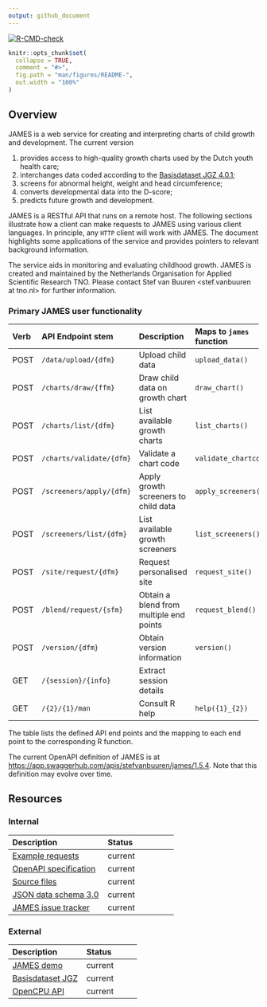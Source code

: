 ```yaml
---
output: github_document
---
```


<!-- README.md is generated from README.Rmd. Please edit that file -->

<!-- badges: start -->
[![R-CMD-check](https://github.com/growthcharts/james/actions/workflows/R-CMD-check.yaml/badge.svg)](https://github.com/growthcharts/james/actions/workflows/R-CMD-check.yaml)
<!-- badges: end -->

```r
knitr::opts_chunk$set(
  collapse = TRUE,
  comment = "#>",
  fig.path = "man/figures/README-",
  out.width = "100%"
)
```

## Overview

JAMES is a web service for creating and interpreting charts of child growth and development. The current version

1. provides access to high-quality growth charts used by the Dutch youth health care;
2. interchanges data coded according to the [Basisdataset JGZ 4.0.1](https://www.ncj.nl/onderwerp/digitaal-dossier-jgz/bds-jgz-versiebeheer/);
3. screens for abnormal height, weight and head circumference;
4. converts developmental data into the D-score;
5. predicts future growth and development.

JAMES is a RESTful API that runs on a remote host. The following sections illustrate how a client can make requests to JAMES using various client languages. In principle, any `HTTP` client will work with JAMES. The document highlights some applications of the service and provides pointers to relevant background information. 

The service aids in monitoring and evaluating childhood growth. JAMES is created and maintained by the Netherlands Organisation for Applied Scientific Research TNO. Please contact Stef van Buuren <stef.vanbuuren at tno.nl> for further information.

### Primary JAMES user functionality

  | Verb  | API Endpoint stem          | Description                                | Maps to `james` function |
  |:------|:-------------------------- |:------------------------------------------ |:-------------------------|
  | POST  | `/data/upload/{dfm}`       | Upload child data                          | `upload_data()`          |
  | POST  | `/charts/draw/{ffm}`       | Draw child data on growth chart            | `draw_chart()`           |
  | POST  | `/charts/list/{dfm}`       | List available growth charts               | `list_charts()`          |
  | POST  | `/charts/validate/{dfm}`   | Validate a chart code                      | `validate_chartcode()`   |
  | POST  | `/screeners/apply/{dfm}`   | Apply growth screeners to child data       | `apply_screeners()`      |
  | POST  | `/screeners/list/{dfm}`    | List available growth screeners            | `list_screeners()`       |
  | POST  | `/site/request/{dfm}`      | Request personalised site                  | `request_site()`         |
  | POST  | `/blend/request/{sfm}`     | Obtain a blend from multiple end points    | `request_blend()`        |
  | POST  | `/version/{dfm}`           | Obtain version information                 | `version()`              |
  | GET   | `/{session}/{info}`        | Extract session details                    |                          |
  | GET   | `/{2}/{1}/man`             | Consult R help                             | `help({1}_{2})`          |
  
The table lists the defined API end points and the mapping to each end point to the corresponding R function. 

The current OpenAPI definition of JAMES is at <https://app.swaggerhub.com/apis/stefvanbuuren/james/1.5.4>. Note that this definition may evolve over time.

## Resources

### Internal

| Description                                           | Status                                  |
|:------------------------------------------------------|:----------------------------------------|
| [Example requests](https://james.groeidiagrammen.nl) | current |
| [OpenAPI specification](https://app.swaggerhub.com/apis-docs/stefvanbuuren/james) | current     |
| [Source files](https://github.com/growthcharts) | current |
| [JSON data schema 3.0](https://github.com/growthcharts/bdsreader/blob/master/inst/schemas/bds_v3.0.json) | current |
| [JAMES issue tracker](https://github.com/growthcharts/james/issues) | current |

### External

| Description                                           | Status                                  |
|:------------------------------------------------------|:----------------------------------------|
| [JAMES demo](https://tnochildhealthstatistics.shinyapps.io/james_tryout/) | current |
| [Basisdataset JGZ](https://www.ncj.nl/themadossiers/informatisering/basisdataset/documentatie/?cat=13) | current |
| [OpenCPU API](https://www.opencpu.org/api.html) | current |
